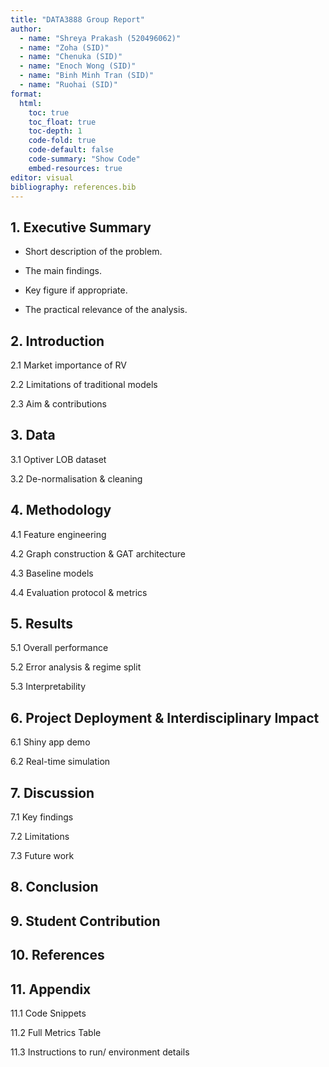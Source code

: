 ```yaml
---
title: "DATA3888 Group Report"
author: 
  - name: "Shreya Prakash (520496062)"
  - name: "Zoha (SID)"
  - name: "Chenuka (SID)"
  - name: "Enoch Wong (SID)"
  - name: "Binh Minh Tran (SID)"
  - name: "Ruohai (SID)"
format:
  html:
    toc: true
    toc_float: true
    toc-depth: 1
    code-fold: true
    code-default: false
    code-summary: "Show Code"
    embed-resources: true
editor: visual
bibliography: references.bib
---
```

## 1. Executive Summary 

-   Short description of the problem.

-   The main findings.

-   Key figure if appropriate.

-   The practical relevance of the analysis.

## 2. Introduction

2.1 Market importance of RV

2.2 Limitations of traditional models 

2.3 Aim & contributions

## 3. Data

3.1 Optiver LOB dataset

3.2 De-normalisation & cleaning

## 4. Methodology

4.1 Feature engineering

4.2 Graph construction & GAT architecture

4.3 Baseline models

4.4 Evaluation protocol & metrics

## 5. Results

5.1 Overall performance

5.2 Error analysis & regime split

5.3 Interpretability

## 6. Project Deployment & Interdisciplinary Impact

6.1 Shiny app demo

6.2 Real-time simulation

## 7. Discussion

7.1 Key findings 

7.2 Limitations 

7.3 Future work

## 8. Conclusion

## 9. Student Contribution

## 10. References

## 11. Appendix

11.1 Code Snippets

11.2 Full Metrics Table

11.3 Instructions to run/ environment details
